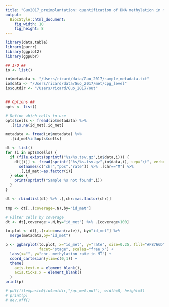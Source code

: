 ```yaml
---
title: "Guo2017_preimplantation: quantification of DNA methylation in mithocondrial DNA"
output: 
  BiocStyle::html_document: 
    fig_width: 10
    fig_height: 8
---
```


```r
library(data.table)
library(purrr)
library(ggplot2)
library(ggpubr)
```

```r

## I/O ##
io <- list()

io$metadata <- "/Users/ricard/data/Guo_2017/sample_metadata.txt"
io$data <- "/Users/ricard/data/Guo_2017/met/cpg_level"
io$outdir <- "/Users/ricard/Guo_2017/out"


## Options ##
opts <- list()

# Define which cells to use
opts$cells <- fread(io$metadata) %>% 
  .[!is.na(id_met),id_met]
```

<!-- Load metadata -->

```r
metadata <- fread(io$metadata) %>% 
  .[id_met%in%opts$cells]
```

<!-- Load methylation data and calculate QC statistics per sample -->

```r
dt <- list()
for (i in opts$cells) {
  if (file.exists(sprintf("%s/%s.tsv.gz",io$data,i))) {
    dt[[i]] <- fread(sprintf("%s/%s.tsv.gz",io$data,i), sep="\t", verbose=F, showProgress=F) %>% 
      setnames(c("chr","pos","rate")) %>% .[chr=="M"] %>%
      .[,id_met:=as.factor(i)]
  } else {
    print(sprintf("Sample %s not found",i))
  }
}

dt <- rbindlist(dt) %>% .[,chr:=as.factor(chr)]
```

<!-- Bar plots of average MT methylation rate per cell -->

```r
tmp <- dt[,.(coverage=.N),by="id_met"]
```

```r
# Filter cells by coverage
dt <- dt[,coverage:=.N,by="id_met"] %>% .[coverage>100]
```

```r
to.plot <- dt[,.(rate=mean(rate)), by="id_met"] %>%
  merge(metadata,by="id_met")

p <- ggbarplot(to.plot, x="id_met", y="rate", size=0.25, fill="#F8766D", 
               facet="stage", scales="free_x") +
  labs(x="", y="chr. methylation rate in MT") +
  coord_cartesian(ylim=c(0,1)) +
  theme(
    axis.text.x = element_blank(),
    axis.ticks.x = element_blank()
  )
print(p)

# pdf(file=paste0(io$outdir,"/qc_met.pdf"), width=8, height=5)
# print(p)
# dev.off()
```


